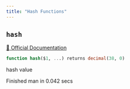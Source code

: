 ```yaml
---
title: "Hash Functions"
---
```



## `hash`
[🔗 Official Documentation](#)

```sql
function hash($1, ...) returns decimal(38, 0)
```
hash value

   Finished man in 0.042 secs


